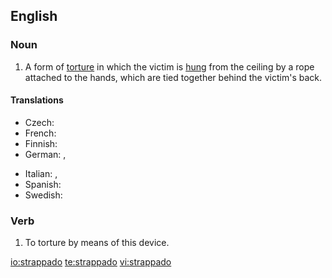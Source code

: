 ==English==
{{wikipedia}}

===Noun===
{{en-noun|strappados|pl2=strappadoes|-}}

# A form of [[torture]] in which the victim is [[hung]] from the ceiling by a rope attached to the hands, which are tied together behind the victim's back.

====Translations====
{{trans-top|form of torture}}
* Czech: {{t|cs|estrapáda}}
* French: {{t+|fr|estrapade|f}}
* Finnish: {{t-|fi|strappado}}
* German: {{t|de|Strappado}}, {{t|de|Pendel}}
{{trans-mid}}
* Italian: {{t|it|strappata|f}}, {{t|it|tratti di fune}}
* Spanish: {{t|es|garrucha|f}}
* Swedish: {{t-|sv|strappado}}
{{trans-bottom}}

===Verb===
{{en-verb}}

# {{transitive}} To torture by means of this device.

[[io:strappado]]
[[te:strappado]]
[[vi:strappado]]
